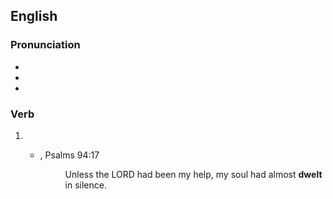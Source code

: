 ==English==

===Pronunciation===
* {{IPA|en|/ˈdwɛlt/}}
* {{audio|en|en-us-dwelt.ogg|Audio (US)}}
* {{rhymes|en|ɛlt}}

===Verb===
{{head|en|verb form}}

# {{en-past of|dwell}}
#* {{RQ:Authorized Version}}, Psalms 94:17
#*: Unless the LORD had been my help, my soul had almost '''dwelt''' in silence.